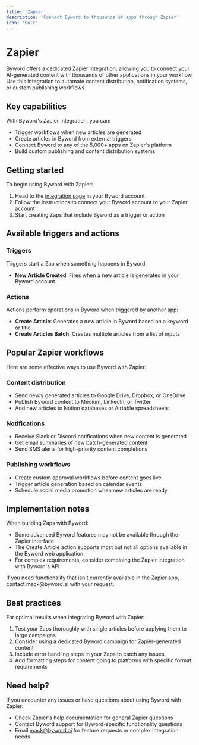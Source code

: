 ```yaml
---
title: 'Zapier'
description: 'Connect Byword to thousands of apps through Zapier'
icon: 'bolt'
---
```


# Zapier

Byword offers a dedicated Zapier integration, allowing you to connect your AI-generated content with thousands of other applications in your workflow. Use this integration to automate content distribution, notification systems, or custom publishing workflows.

## Key capabilities

With Byword's Zapier integration, you can:

- Trigger workflows when new articles are generated
- Create articles in Byword from external triggers
- Connect Byword to any of the 5,000+ apps on Zapier's platform
- Build custom publishing and content distribution systems

## Getting started

To begin using Byword with Zapier:

1. Head to the [integration page](https://byword.ai/integrate-zapier) in your Byword account
2. Follow the instructions to connect your Byword account to your Zapier account
3. Start creating Zaps that include Byword as a trigger or action

## Available triggers and actions

### Triggers
Triggers start a Zap when something happens in Byword:

- **New Article Created**: Fires when a new article is generated in your Byword account

### Actions
Actions perform operations in Byword when triggered by another app:

- **Create Article**: Generates a new article in Byword based on a keyword or title
- **Create Articles Batch**: Creates multiple articles from a list of inputs

## Popular Zapier workflows

Here are some effective ways to use Byword with Zapier:

### Content distribution
- Send newly generated articles to Google Drive, Dropbox, or OneDrive
- Publish Byword content to Medium, LinkedIn, or Twitter
- Add new articles to Notion databases or Airtable spreadsheets

### Notifications
- Receive Slack or Discord notifications when new content is generated
- Get email summaries of new batch-generated content
- Send SMS alerts for high-priority content completions

### Publishing workflows
- Create custom approval workflows before content goes live
- Trigger article generation based on calendar events
- Schedule social media promotion when new articles are ready

## Implementation notes

When building Zaps with Byword:

- Some advanced Byword features may not be available through the Zapier interface
- The Create Article action supports most but not all options available in the Byword web application
- For complex requirements, consider combining the Zapier integration with Byword's API

<Info>
  If you need functionality that isn't currently available in the Zapier app, contact mack@byword.ai with your request.
</Info>

## Best practices

For optimal results when integrating Byword with Zapier:

1. Test your Zaps thoroughly with single articles before applying them to large campaigns
2. Consider using a dedicated Byword campaign for Zapier-generated content
3. Include error handling steps in your Zaps to catch any issues
4. Add formatting steps for content going to platforms with specific format requirements

## Need help?

If you encounter any issues or have questions about using Byword with Zapier:

- Check Zapier's help documentation for general Zapier questions
- Contact Byword support for Byword-specific functionality questions
- Email mack@byword.ai for feature requests or complex integration needs